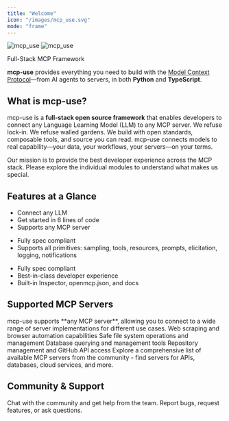 ```yaml
---
title: "Welcome"
icon: "/images/mcp_use.svg"
mode: "frame"
---
```



<div className="px-4 py-8 mt-24 lg:pb-24 max-w-5xl mx-auto">
<div className="text-center">
<img
  src="/logo/light.svg"
  className="block dark:hidden mx-auto h-16 w-auto"
  alt="mcp_use"
/>
<img
  src="/logo/dark.svg"
  className="hidden dark:block mx-auto h-16 w-auto"
  alt="mcp_use"
/>
</div>


<p className="max-w-xl mx-auto px-4 mt-4 text-center ">
  <p className='text-xl'>
  Full-Stack MCP Framework <br/>
  </p>
  <p className='mt-4'>
  <b>mcp-use</b> provides everything you need to build with the <a href="https://modelcontextprotocol.io">Model Context Protocol</a>—from AI agents to servers, in both <b>Python</b> and <b>TypeScript</b>.
  </p>
</p>

<div className="max-w-5xl mx-auto px-6 mt-12">
</div>

<div className="px-6 lg:px-0 mt-12 lg:mt-12 grid sm:grid-cols-3 gap-x-6 gap-y-6">
  <SimpleSplitCard
    imgDark="/images/agent.jpg"
    imgLight="/images/agent_white.png"
    title="Agent"
    description="Build tool-using AI agents."
    leftHref="/python/agent/agent-configuration"
    rightHref="/typescript"
    leftLogo="/images/pythonlogo.svg"
    rightLogo="/images/typescriptlogo.svg"
  />
  <SimpleSplitCard
    imgDark="/images/client.jpg"
    imgLight="/images/client_white.png"
    title="Client"
    description="Connect to MCP servers programmatically."
    leftHref="/python/client/client-configuration"
    rightHref="/typescript"
    leftLogo="/images/pythonlogo.svg"
    rightLogo="/images/typescriptlogo.svg"
  />
  <SimpleSplitCard
    imgDark="/images/server.jpg"
    imgLight="/images/server_white.png"
    title="Server"
    description="Build and run powerful MCP servers."
    leftHref="/python/server/"
    rightHref="/typescript"
    leftLogo="/images/pythonlogo.svg"
    rightLogo="/images/typescriptlogo.svg"
  />
</div>

</div>

<div className="max-w-5xl mx-auto px-6">

<h2 className="text-2xl font-bold text-zinc-900 dark:text-zinc-50 mb-6">What is mcp-use?</h2>

mcp-use is a **full-stack open source framework** that enables developers to connect any Language Learning Model (LLM) to any MCP server. We refuse lock-in. We refuse walled gardens. We build with open standards, composable tools, and source you can read. mcp-use connects models to real capability—your data, your workflows, your servers—on your terms.

<p className="mt-4">
Our mission is to provide the best developer experience across the MCP stack. Please explore the individual modules to understand what makes us special.
</p>

<h2 className="text-2xl font-bold text-zinc-900 dark:text-zinc-50 mt-16 mb-6">Features at a Glance</h2>

<CardGroup cols={3}>
  <Card title="Agent" icon="bot">
    <ul className="mt-4 space-y-2 text-zinc-400 text-sm">
      <li>Connect any LLM</li>
      <li>Get started in 6 lines of code</li>
      <li>Supports any MCP server</li>
    </ul>
  </Card>
  <Card title="Client" icon="plug">
    <ul className="mt-4 space-y-2 text-zinc-400 text-sm">
      <li>Fully spec compliant</li>
      <li>Supports all primitives: sampling, tools, resources, prompts, elicitation, logging, notifications</li>
    </ul>
  </Card>
  <Card title="Server" icon="server">
    <ul className="mt-4 space-y-2 text-zinc-400 text-sm">
      <li>Fully spec compliant</li>
      <li>Best-in-class developer experience</li>
      <li>Built-in Inspector, openmcp.json, and docs</li>
    </ul>
  </Card>
</CardGroup>

<h2 className="text-2xl font-bold text-zinc-900 dark:text-zinc-50 mt-16 mb-6">Supported MCP Servers</h2>

<Info>
mcp-use supports **any MCP server**, allowing you to connect to a wide range of server implementations for different use cases.
</Info>

<CardGroup cols={2}>
  <Card title="Playwright" icon="globe" href="https://github.com/microsoft/playwright-python">
    Web scraping and browser automation capabilities
  </Card>
  <Card title="Filesystem" icon="folder" href="https://github.com/modelcontextprotocol/servers/tree/main/src/filesystem">
    Safe file system operations and management
  </Card>
  <Card title="SQLite" icon="database" href="https://github.com/modelcontextprotocol/servers/tree/main/src/sqlite">
    Database querying and management tools
  </Card>
  <Card title="GitHub" icon="github" href="https://github.com/modelcontextprotocol/servers/tree/main/src/github">
    Repository management and GitHub API access
  </Card>
</CardGroup>

<Card title="Awesome MCP Servers" icon="star" href="https://github.com/punkpeye/awesome-mcp-servers" horizontal>
  Explore a comprehensive list of available MCP servers from the community - find servers for APIs, databases, cloud services, and more.
</Card>

<h2 className="text-2xl font-bold text-zinc-900 dark:text-zinc-50 mt-16 mb-6">Community & Support</h2>

<CardGroup cols={2}>
 <Card title="Join our Discord" icon="discord" href="https://discord.gg/XkNkSkMz3V">
    Chat with the community and get help from the team.
  </Card>
  <Card title="GitHub Issues" icon="github" href="https://github.com/mcp-use/mcp-use/issues">
    Report bugs, request features, or ask questions.
  </Card>
</CardGroup>

</div>
